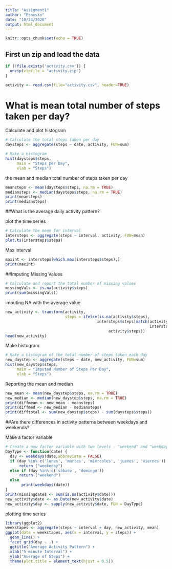 ```yaml
---
title: "Assigment1"
author: "Ernesto"
date: "10/24/2020"
output: html_document
---
```


```r
knitr::opts_chunk$set(echo = TRUE)
```

## First un zip and load the data




```r
if (!file.exists('activity.csv')) {
  unzip(zipfile = "activity.zip")
}

activity <- read.csv(file="activity.csv", header=TRUE)
```

# What is mean total number of steps taken per day? 

Calculate and plot histogram

```r
# Calculate the total steps taken per day
daysteps <- aggregate(steps ~ date, activity, FUN=sum)

# Make a histogram 
hist(daysteps$steps,
     main = "Steps per Day",
     xlab = "Steps")
```

the mean and median total number of steps taken per day
```r
meansteps <- mean(daysteps$steps, na.rm = TRUE)
mediansteps <- median(daysteps$steps, na.rm = TRUE)
print(meansteps)
print(mediansteps)

```
##What is the average daily activity pattern?

plot the time series
```r
# Calculate the mean for interval
intersteps <- aggregate(steps ~ interval, activity, FUN=mean)
plot.ts(intersteps$steps)

```

Max interval 

```r
maxint <- intersteps[which.max(intersteps$steps),]
print(maxint)
```

##Imputing Missing Values
```r
# Calculate and report the total number of missing values
missingVals <- is.na(activity$steps)
print(sum(missingVals))
```
imputing NA with the average value
```r
new_activity <- transform(activity,
                          steps = ifelse(is.na(activity$steps),
                                        intersteps$steps[match(activity$interval, 
                                                               intersteps$interval)],
                                             activity$steps))
head(new_activity)
```
Make histogram.

```r
# Make a histogram of the total number of steps taken each day
new_daystep <- aggregate(steps ~ date, new_activity, FUN=sum)
hist(new_daystep$steps,
     main = "Imputed Number of Steps Per Day",
     xlab = "Steps")
```
Reporting the mean and median
```r
new_mean <- mean(new_daystep$steps, na.rm = TRUE)
new_median <- median(new_daystep$steps, na.rm = TRUE)
print(diffmean <- new_mean - meansteps)
print(diffmed <- new_median - mediansteps)
print(difftotal <- sum(new_daystep$steps) - sum(daysteps$steps))
```
##Are there differences in activity patterns between weekdays and weekends?

Make a factor variable
```r
# Create a new factor variable with two levels - "weekend" and "weekday"
DayType <- function(date) {
  day <- weekdays(date,abbreviate = FALSE)
  if (day %in% c('lunes', 'martes', 'miércoles', 'jueves', 'viernes'))
      return ("weekeday")
  else if (day %in% c('sábado', 'domingo'))
      return ("weekend")
  else
       print(weekdays(date))
}
print(missingdates <- sum(is.na(activity$date)))
new_activity$date <- as.Date(new_activity$date)
new_activity$day <- sapply(new_activity$date, FUN = DayType)
```
plotting time series

```r
library(ggplot2)
weekstapes <- aggregate(steps ~ interval + day, new_activity, mean)
ggplot(data = weekstapes, aes(x = interval, y = steps)) + 
  geom_line() +
  facet_grid(day ~ .) +
  ggtitle("Average Activity Pattern") +
  xlab("5-minute Interval") +
  ylab("Average of Steps") +
  theme(plot.title = element_text(hjust = 0.5))
```